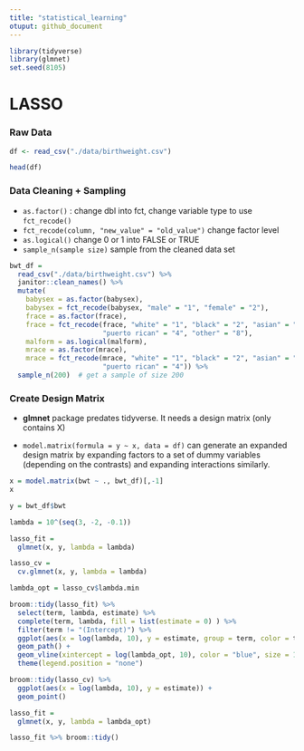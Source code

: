 ```yaml
---
title: "statistical_learning"
otuput: github_document
---
```


```r
library(tidyverse)
library(glmnet)
set.seed(8105)
```


# LASSO


### Raw Data
```r
df <- read_csv("./data/birthweight.csv") 

head(df)
```



### Data Cleaning + Sampling

  * `as.factor()` : change dbl into fct, change variable type to use `fct_recode()`
  * `fct_recode(column, "new_value" = "old_value")` change factor level 
  * `as.logical()` change 0 or 1 into FALSE or TRUE
  * `sample_n(sample size)` sample from the cleaned data set

```r
bwt_df = 
  read_csv("./data/birthweight.csv") %>% 
  janitor::clean_names() %>%
  mutate(
    babysex = as.factor(babysex),
    babysex = fct_recode(babysex, "male" = "1", "female" = "2"),
    frace = as.factor(frace),
    frace = fct_recode(frace, "white" = "1", "black" = "2", "asian" = "3", 
                       "puerto rican" = "4", "other" = "8"),
    malform = as.logical(malform),
    mrace = as.factor(mrace),
    mrace = fct_recode(mrace, "white" = "1", "black" = "2", "asian" = "3", 
                       "puerto rican" = "4")) %>% 
  sample_n(200)  # get a sample of size 200

```



### Create Design Matrix

  * **glmnet** package predates tidyverse. It needs a design matrix (only contains X)


  * `model.matrix(formula = y ~ x, data = df)` can generate an expanded design matrix
by expanding factors to a set of dummy variables (depending on the contrasts) and expanding interactions similarly.

```r
x = model.matrix(bwt ~ ., bwt_df)[,-1]
x

y = bwt_df$bwt

```


```r
lambda = 10^(seq(3, -2, -0.1))

lasso_fit =
  glmnet(x, y, lambda = lambda)

lasso_cv =
  cv.glmnet(x, y, lambda = lambda)

lambda_opt = lasso_cv$lambda.min
```


```r
broom::tidy(lasso_fit) %>% 
  select(term, lambda, estimate) %>% 
  complete(term, lambda, fill = list(estimate = 0) ) %>% 
  filter(term != "(Intercept)") %>% 
  ggplot(aes(x = log(lambda, 10), y = estimate, group = term, color = term)) + 
  geom_path() + 
  geom_vline(xintercept = log(lambda_opt, 10), color = "blue", size = 1.2) +
  theme(legend.position = "none")

```


```r
broom::tidy(lasso_cv) %>% 
  ggplot(aes(x = log(lambda, 10), y = estimate)) + 
  geom_point()  

```


```r
lasso_fit = 
  glmnet(x, y, lambda = lambda_opt)

lasso_fit %>% broom::tidy()

```


```r


```


```r


```


```r


```


```r


```


```r


```


```r


```


```r


```


```r


```


```r


```


```r


```


```r


```


```r


```


```r


```


```r


```


```r


```


```r


```


